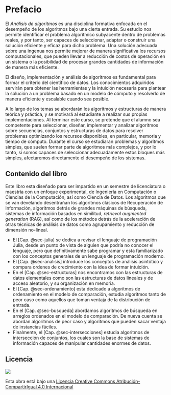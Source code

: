 # Prefacio {.unnumbered}

El *Análisis de algoritmos* es una disciplina formativa enfocada en el desempeño de los algoritmos bajo una cierta entrada. Su estudio nos permite identificar el problema algorítmico subyacente dentro de problemas reales, y por tanto, ser capaces de seleccionar, adaptar o construir una solución eficiente y eficaz para dicho problema. Una solución adecuada sobre una ingenua nos permite mejorar de manera significativa los recursos computacionales, que pueden llevar a reducción de costos de operación en un sistema o la posibilidad de procesar grandes cantidades de información de manera más eficiente.

El diseño, implementación y análisis de algoritmos es fundamental para formar el criterio del científico de datos. Los conocimientos adquiridos servirán para obtener las herramientas y la intuición necesaria para plantear la solución a un problema basado en un modelo de cómputo y resolverlo de manera eficiente y escalable cuando sea posible.

A lo largo de los temas se abordarán los algoritmos y estructuras de manera teórica y práctica, y se motivará al estudiante a realizar sus propias implementaciones. Al terminar este curso, se pretende que el alumno sea competente para seleccionar, diseñar, implementar y analizar algoritmos sobre secuencias, conjuntos y estructuras de datos para resolver problemas optimizando los recursos disponibles, en particular, memoria y tiempo de cómputo. Durante el curso se estudiaran problemas y algoritmos simples, que suelen formar parte de algoritmos más complejos, y por lo tanto, si somos capaces de seleccionar adecuadamente estos bloques más simples, afectaremos directamente el desempeño de los sistemas. 

## Contenido del libro
Este libro esta diseñado para ser impartido en un semestre de licenciatura o maestría con un enfoque experimental, de Ingeniería en Computación o Ciencias de la Computación, así como Ciencia de Datos. Los algoritmos que se van develando desentrañan los algoritmos clásicos de Recuperación de Información, algoritmos detrás de grandes máquinas de búsqueda, sistemas de información basados en similitud, _retrieval augmented generation_ (RAG), así como de los métodos detrás de la aceleración de otras técnicas de análisis de datos como agrupamiento y reducción de dimensión no-lineal.

- El [Cap. @sec-julia] se dedica a revisar el lenguaje de programación Julia, desde un punto de vista de alguien que podría no conocer el lenguaje, pero que definitivamente sabe programar y esta familiarizado con los conceptos generales de un lenguaje de programación moderno.
- El [Cap. @sec-analisis] introduce los conceptos de análisis asintótico y compara ordenes de crecimiento con la idea de formar intuición.
- En el [Cap. @sec-estructuras] nos encontramos con las estructuras de datos elementales como son las estructuras de datos lineales y de acceso aleatorio, y su organización en memoria. 
- El [Cap. @sec-ordenamiento] esta dedicado a algoritmos de ordenamiento en el modelo de comparación, estudia algoritmos tanto de peor caso como aquellos que toman ventaja de la distribución de entrada.
- En el [Cap. @sec-busqueda] abordamos algoritmos de búsqueda en arreglos ordenados en el modelo de comparación. De nueva cuenta se abordan algoritmos de peor caso y algoritmos que pueden sacar ventaja de instancias fáciles.
- Finalmente, el [Cap. @sec-intersecciones] estudia algoritmos de intersección de conjuntos, los cuales son la base de sistemas de información capaces de manipular cantidades enormes de datos.


## Licencia

[![](https://i.creativecommons.org/l/by-sa/4.0/88x31.png)](http://creativecommons.org/licenses/by-sa/4.0/)

Esta obra está bajo una [Licencia Creative Commons Atribución-CompartirIgual 4.0 Internacional](http://creativecommons.org/licenses/by-sa/4.0/)
